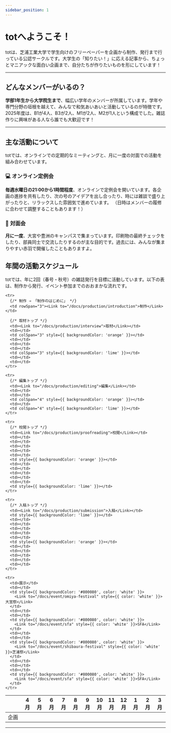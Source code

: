 ```yaml
---
sidebar_position: 1
---
```



# totへようこそ！

totは、芝浦工業大学で学生向けのフリーペーパーを企画から制作、発行まで行っている公認サークルです。大学生の「知りたい！」に応える記事から、ちょっとマニアックな面白い企画まで、自分たちが作りたいものを形にしています！

---

## どんなメンバーがいるの？

**学部1年生から大学院生まで**、幅広い学年のメンバーが所属しています。学年や専門分野の垣根を越えて、みんなで和気あいあいと活動しているのが特徴です。2025年度は、B1が4人、B3が2人、M1が2人、M2が1人という構成でした。雑誌作りに興味がある人なら誰でも大歓迎です！

---

## 主な活動について

totでは、オンラインでの定期的なミーティングと、月に一度の対面での活動を組み合わせています。

### 💻 <Link to="/docs/tot-basics/online-regular-meeting">オンライン定例会</Link>


**毎週水曜日の21:00から1時間程度**、オンラインで定例会を開いています。各企画の進捗を共有したり、次の号のアイデアを出し合ったり、時には雑談で盛り上がったりと、リラックスした雰囲気で進めています。 （日時はメンバーの履修に合わせて調整することもあります！）

### 🤝  <Link to="/docs/tot-basics/face-to-face-meeting">対面会</Link>

**月に一度**、大宮や豊洲のキャンパスで集まっています。印刷物の最終チェックをしたり、部員同士で交流したりするのが主な目的です。過去には、みんなが集まりやすい赤羽で開催したこともありますよ。

## 年間の活動スケジュール

totでは、年に2回（春号・秋号）の雑誌発行を目標に活動しています。以下の表は、制作から発行、イベント参加までのおおまかな流れです。

<table>
  <thead>
    <tr>
      <th width="10%"></th>
      <th width="7.5%">4月</th>
      <th width="7.5%">5月</th>
      <th width="7.5%">6月</th>
      <th width="7.5%">7月</th>
      <th width="7.5%">8月</th>
      <th width="7.5%">9月</th>
      <th width="7.5%">10月</th>
      <th width="7.5%">11月</th>
      <th width="7.5%">12月</th>
      <th width="7.5%">1月</th>
      <th width="7.5%">2月</th>
      <th width="7.5%">3月</th>
    </tr>
  </thead>
  <tbody>
    <tr>
      <td>企画</td>
      <td></td>
      <td colSpan="2" style={{ backgroundColor: 'orange' }}></td>
      <td></td>
      <td></td>
      <td></td>
      <td></td>
      <td colSpan="2" style={{ backgroundColor: 'lime' }}></td>
      <td></td>
      <td></td>
      <td></td>
    </tr>

    <tr>
      {/* 制作 → 「制作のはじめに」 */}
      <td rowSpan="3"><Link to="/docs/production/introduction">制作</Link></td>

      {/* 取材トップ */}
      <td><Link to="/docs/production/interview">取材</Link></td>
      <td></td>
      <td colSpan="3" style={{ backgroundColor: 'orange' }}></td>
      <td></td>
      <td></td>
      <td></td>
      <td colSpan="3" style={{ backgroundColor: 'lime' }}></td>
      <td></td>
      <td></td>
    </tr>

    <tr>
      {/* 編集トップ */}
      <td><Link to="/docs/production/editing">編集</Link></td>
      <td></td>
      <td></td>
      <td colSpan="4" style={{ backgroundColor: 'orange' }}></td>
      <td></td>
      <td colSpan="4" style={{ backgroundColor: 'lime' }}></td>
    </tr>

    <tr>
      {/* 校閲トップ */}
      <td><Link to="/docs/production/proofreading">校閲</Link></td>
      <td></td>
      <td></td>
      <td></td>
      <td></td>
      <td></td>
      <td style={{ backgroundColor: 'orange' }}></td>
      <td></td>
      <td></td>
      <td></td>
      <td></td>
      <td></td>
      <td style={{ backgroundColor: 'lime' }}></td>
    </tr>

    <tr>
      {/* 入稿トップ */}
      <td><Link to="/docs/production/submission">入稿</Link></td>
      <td style={{ backgroundColor: 'lime' }}></td>
      <td></td>
      <td></td>
      <td></td>
      <td></td>
      <td></td>
      <td style={{ backgroundColor: 'orange' }}></td>
      <td></td>
      <td></td>
      <td></td>
      <td></td>
      <td></td>
    </tr>

    <tr>
      <td>展示</td>
      <td></td>
      <td style={{ backgroundColor: '#800080', color: 'white' }}>
        <Link to="/docs/event/omiya-festival" style={{ color: 'white' }}>大宮祭</Link>
      </td>
      <td></td>
      <td></td>
      <td style={{ backgroundColor: '#800080', color: 'white' }}>
        <Link to="/docs/event/sfa" style={{ color: 'white' }}>SFA</Link>
      </td>
      <td></td>
      <td></td>
      <td style={{ backgroundColor: '#800080', color: 'white' }}>
        <Link to="/docs/event/shibaura-festival" style={{ color: 'white' }}>芝浦祭</Link>
      </td>
      <td></td>
      <td></td>
      <td></td>
      <td style={{ backgroundColor: '#800080', color: 'white' }}>
        <Link to="/docs/event/sfa" style={{ color: 'white' }}>SFA</Link>
      </td>
    </tr>
  </tbody>
</table>

---
